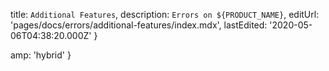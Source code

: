 
  title: `Additional Features`,
  description: `Errors on ${PRODUCT_NAME}`,
  editUrl: 'pages/docs/errors/additional-features/index.mdx',
  lastEdited: '2020-05-06T04:38:20.000Z'
}


  amp: 'hybrid'
}
